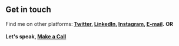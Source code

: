 ## Get in touch

Find me on other platforms:<strong> [Twitter](https://www.twitter.com/argahv), [LinkedIn](https://www.linkedin.com/in/argahv/), [Instagram](https://www.instagram.com/argahv/), <a href="mailto:arg.ahv7@google.com">E-mail</a>.</strong>
<strong>OR</strong>
<br/>
<br/>
<strong>Let's speak, <a href="tel:+9779865430408">Make a Call</a></strong>
